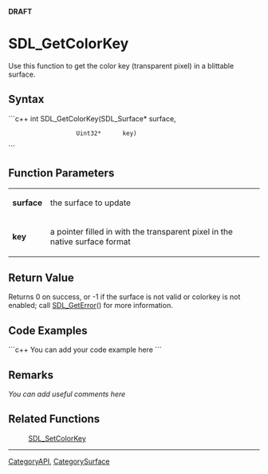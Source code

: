 <!-- pragma section-numbers off -->
<!-- pragma disable-camelcase -->
'''DRAFT'''

= SDL_GetColorKey =
Use this function to get the color key (transparent pixel) in a blittable surface.


== Syntax ==
```c++
int SDL_GetColorKey(SDL_Surface* surface,
                    Uint32*      key)
```

== Function Parameters ==
{|
|'''surface'''
|the surface to update
|-
|'''key'''
|a pointer filled in with the transparent pixel in the native surface format
|}

== Return Value ==
Returns 0 on success, or -1 if the surface is not valid or colorkey is not enabled; call [[SDL_GetError]]() for more information.

== Code Examples ==
```c++
You can add your code example here
```

== Remarks ==
''You can add useful comments here''

== Related Functions ==
:[[SDL_SetColorKey]]

----
[[CategoryAPI]], [[CategorySurface]]
